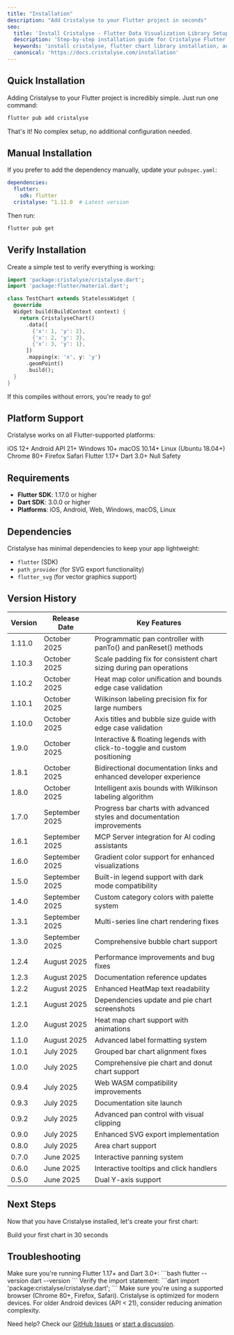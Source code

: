 ```yaml
---
title: "Installation"
description: "Add Cristalyse to your Flutter project in seconds"
seo:
  title: 'Install Cristalyse - Flutter Data Visualization Library Setup Guide'
  description: 'Step-by-step installation guide for Cristalyse Flutter chart library. Add grammar of graphics data visualization to your Flutter project in seconds.'
  keywords: 'install cristalyse, flutter chart library installation, add cristalyse flutter, flutter visualization setup, pub.dev cristalyse'
  canonical: 'https://docs.cristalyse.com/installation'
---
```


## Quick Installation

Adding Cristalyse to your Flutter project is incredibly simple. Just run one command:

```bash
flutter pub add cristalyse
```

That's it! No complex setup, no additional configuration needed.

## Manual Installation

If you prefer to add the dependency manually, update your `pubspec.yaml`:

```yaml pubspec.yaml
dependencies:
  flutter:
    sdk: flutter
  cristalyse: ^1.11.0  # Latest version
```

Then run:

```bash
flutter pub get
```

## Verify Installation

Create a simple test to verify everything is working:

```dart lib/test_chart.dart
import 'package:cristalyse/cristalyse.dart';
import 'package:flutter/material.dart';

class TestChart extends StatelessWidget {
  @override
  Widget build(BuildContext context) {
    return CristalyseChart()
      .data([
        {'x': 1, 'y': 2},
        {'x': 2, 'y': 3},
        {'x': 3, 'y': 1},
      ])
      .mapping(x: 'x', y: 'y')
      .geomPoint()
      .build();
  }
}
```

If this compiles without errors, you're ready to go!

## Platform Support

Cristalyse works on all Flutter-supported platforms:

<CardGroup cols={2}>
  <Card title="Mobile" icon="mobile">
    <Icon icon="check" /> iOS 12+  
    <Icon icon="check" /> Android API 21+
  </Card>
  <Card title="Desktop" icon="desktop">
    <Icon icon="check" /> Windows 10+  
    <Icon icon="check" /> macOS 10.14+  
    <Icon icon="check" /> Linux (Ubuntu 18.04+)
  </Card>
  <Card title="Web" icon="globe">
    <Icon icon="check" /> Chrome 80+  
    <Icon icon="check" /> Firefox  
    <Icon icon="check" /> Safari
  </Card>
  <Card title="Framework" icon="code">
    <Icon icon="check" /> Flutter 1.17+  
    <Icon icon="check" /> Dart 3.0+  
    <Icon icon="check" /> Null Safety
  </Card>
</CardGroup>

## Requirements

- **Flutter SDK**: 1.17.0 or higher
- **Dart SDK**: 3.0.0 or higher
- **Platforms**: iOS, Android, Web, Windows, macOS, Linux

## Dependencies

Cristalyse has minimal dependencies to keep your app lightweight:

- `flutter` (SDK)
- `path_provider` (for SVG export functionality)
- `flutter_svg` (for vector graphics support)

## Version History

| Version | Release Date | Key Features |
|---------|-------------|--------------|
| 1.11.0 | October 2025 | Programmatic pan controller with panTo() and panReset() methods |
| 1.10.3 | October 2025 | Scale padding fix for consistent chart sizing during pan operations |
| 1.10.2 | October 2025 | Heat map color unification and bounds edge case validation |
| 1.10.1 | October 2025 | Wilkinson labeling precision fix for large numbers |
| 1.10.0 | October 2025 | Axis titles and bubble size guide with edge case validation |
| 1.9.0 | October 2025 | Interactive & floating legends with click-to-toggle and custom positioning |
| 1.8.1 | October 2025 | Bidirectional documentation links and enhanced developer experience |
| 1.8.0 | October 2025 | Intelligent axis bounds with Wilkinson labeling algorithm |
| 1.7.0 | September 2025 | Progress bar charts with advanced styles and documentation improvements |
| 1.6.1 | September 2025 | MCP Server integration for AI coding assistants |
| 1.6.0 | September 2025 | Gradient color support for enhanced visualizations |
| 1.5.0 | September 2025 | Built-in legend support with dark mode compatibility |
| 1.4.0 | September 2025 | Custom category colors with palette system |
| 1.3.1 | September 2025 | Multi-series line chart rendering fixes |
| 1.3.0 | September 2025 | Comprehensive bubble chart support |
| 1.2.4 | August 2025 | Performance improvements and bug fixes |
| 1.2.3 | August 2025 | Documentation reference updates |
| 1.2.2 | August 2025 | Enhanced HeatMap text readability |
| 1.2.1 | August 2025 | Dependencies update and pie chart screenshots |
| 1.2.0 | August 2025 | Heat map chart support with animations |
| 1.1.0 | August 2025 | Advanced label formatting system |
| 1.0.1 | July 2025 | Grouped bar chart alignment fixes |
| 1.0.0 | July 2025 | Comprehensive pie chart and donut chart support |
| 0.9.4 | July 2025 | Web WASM compatibility improvements |
| 0.9.3 | July 2025 | Documentation site launch |
| 0.9.2 | July 2025 | Advanced pan control with visual clipping |
| 0.9.0 | July 2025 | Enhanced SVG export implementation |
| 0.8.0 | July 2025 | Area chart support |
| 0.7.0 | June 2025 | Interactive panning system |
| 0.6.0 | June 2025 | Interactive tooltips and click handlers |
| 0.5.0 | June 2025 | Dual Y-axis support |

## Next Steps

Now that you have Cristalyse installed, let's create your first chart:

<Card title="Quick Start Guide" icon="rocket" href="/quickstart">
  Build your first chart in 30 seconds
</Card>

## Troubleshooting

<AccordionGroup>
  <Accordion title="Pub get fails">
    Make sure you're running Flutter 1.17+ and Dart 3.0+:
    ```bash
    flutter --version
    dart --version
    ```
  </Accordion>
  
  <Accordion title="Import errors">
    Verify the import statement:
    ```dart
    import 'package:cristalyse/cristalyse.dart';
    ```
  </Accordion>
  
  <Accordion title="Build issues on web">
    Make sure you're using a supported browser (Chrome 80+, Firefox, Safari).
  </Accordion>
  
  <Accordion title="Performance on older devices">
    Cristalyse is optimized for modern devices. For older Android devices (API < 21), consider reducing animation complexity.
  </Accordion>
</AccordionGroup>

Need help? Check our [GitHub Issues](https://github.com/rudi-q/cristalyse/issues) or [start a discussion](https://github.com/rudi-q/cristalyse/discussions).
